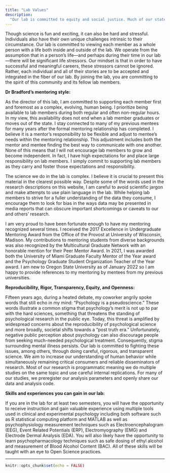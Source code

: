 ```yaml
---
title: "Lab Values"
description: 
  "Our lab is committed to equity and social justice. Much of our statement on lab values is inspired/borrowed from my colleague and good friend, [Dr. Fallon Goodman's](https://www.fallongoodman.com/) lab."
---
```


Though science is fun and exciting, it can also be hard and stressful. Individuals also have their own unique challenges intrinsic to their circumstance. Our lab is committed to viewing each member as a whole person with a life both inside and outside of the lab. We operate from the assumption that in a person’s life—and perhaps during their time in our lab—there will be significant life stressors. Our mindset is that in order to have successful and meaningful careers, these stressors cannot be ignored. Rather, each individual and all of their stories are to be accepted and integrated in the fiber of our lab. By joining the lab, you are committing to the spirit of this community and its fellow lab members.

**Dr Bradford’s mentoring style:**  

As the director of this lab, I am committed to supporting each member first and foremost as a complex, evolving, human being. I prioritize being available to lab members during both regular and often non-regular hours. In my view, this availability does not end when a lab member graduates or moves out of the state. I stay connected to many of my previous mentees for many years after the formal mentoring relationship has completed. I believe it is a mentor’s responsibility to be flexible and adjust to mentee’s needs within the mentoring relationship. This adjustment includes both the mentor and mentee finding the best way to communicate with one another. None of this means that I will not encourage lab members to grow and become independent. In fact, I have high expectations for and place large responsibility on lab members. I simply commit to supporting lab members as they carry and foster those expectations and responsibility.  

The science we do in the lab is complex. I believe it is crucial to present this material in the clearest possible way. Despite some of the words used in the research descriptions on this website, I am careful to avoid scientific jargon and make attempts to use plain language in the lab. While helping lab members to strive for a fuller understanding of the data they consume, I encourage them to look for bias in the ways data may be presented in media reports that can obscure important shortcomings or caveats to our and others’ research.  

I am very proud to have been fortunate enough to have my mentoring recognized several times. I received the 2017 Excellence in Undergraduate Mentoring Award from the Office of the Provost at University of Wisconsin, Madison. My contributions to mentoring students from diverse backgrounds was also recognized by the Multicultural Graduate Network with an honorable mention for their Peer Mentor Award. In 2021, I was awarded both the University of Miami Graduate Faculty Mentor of the Year award and the Psychology Graduate Student Organization Teacher of the Year award. I am new to Oregon State University as of January 2022 so I am happy to provide references to my mentoring by mentees from my previous universities.  

**Reproducibility, Rigor, Transparency, Equity, and Openness:**  

Fifteen years ago, during a heated debate, my coworker angrily spoke words that still echo in my mind: “Psychology is a pseudoscience.” These words illustrate a common stigma that psychology’s merit is not up to par with the hard sciences, something that threatens the standing of psychological research in the public eye. Today, this threat is amplified by widespread concerns about the reproducibility of psychological science and more broadly, societal shifts towards a “post truth era.” Unfortunately, negative public perception about psychology can also discourage people from seeking much-needed psychological treatment. Consequently, stigma surrounding mental illness persists. Our lab is committed to fighting these issues, among others, through doing careful, rigorous, and transparent science. We aim to increase our understanding of human behavior while simultaneously remaining critical consumers and reliable disseminators of research. Most of our research is programmatic meaning we do multiple studies on the same topic and use careful internal replications. For many of our studies, we preregister our analysis parameters and openly share our data and analysis code.  

**Skills and experiences you can gain in our lab:**  

If you are in the lab for at least two semesters, you will have the opportunity to receive instruction and gain valuable experience using multiple tools used in clinical and experimental psychology including both software such as R statistical computing platform and MATLAB as well as psychophysiology measurement techniques such as Electroencephalogram (EEG), Event Related Potentials (ERP), Electromyography (EMG) and Electrode Dermal Analysis (EDA). You will also likely have the opportunity to learn psychopharmacology techniques such as safe dosing of ethyl alcohol and measurement of Blood Alcohol Content (BAC). All of these skills will be taught with an eye to Open Science practices.


---

```r
knitr::opts_chunk$set(echo = FALSE)
```

